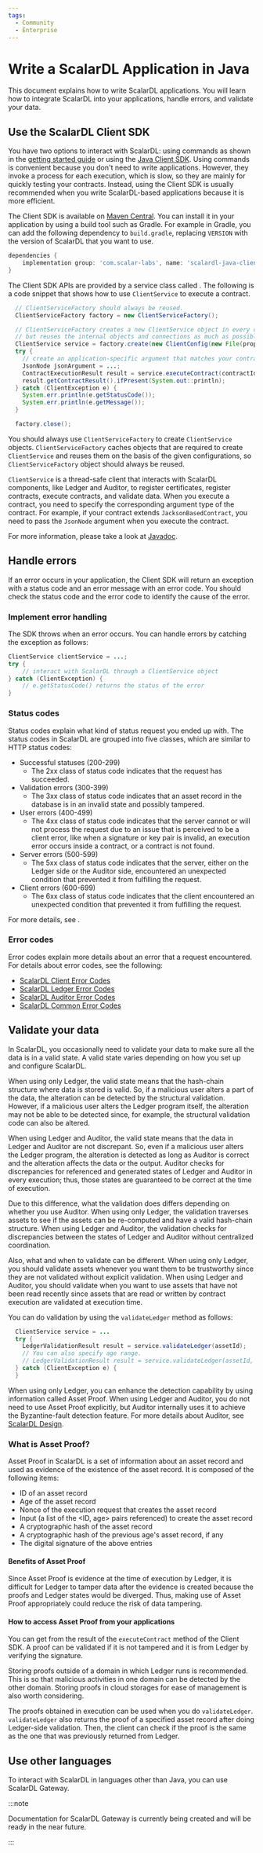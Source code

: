 ```yaml
---
tags:
  - Community
  - Enterprise
---
```


# Write a ScalarDL Application in Java


This document explains how to write ScalarDL applications. You will learn how to integrate ScalarDL into your applications, handle errors, and validate your data.

## Use the ScalarDL Client SDK

You have two options to interact with ScalarDL: using commands as shown in the [getting started guide](getting-started.mdx) or using the [Java Client SDK](scalardl-java-client-sdk/README.mdx).
Using commands is convenient because you don't need to write applications. However, they invoke a process for each execution, which is slow, so they are mainly for quickly testing your contracts. Instead, using the Client SDK is usually recommended when you write ScalarDL-based applications because it is more efficient.

The Client SDK is available on [Maven Central](https://search.maven.org/search?q=a:scalardl-java-client-sdk). You can install it in your application by using a build tool such as Gradle. For example in Gradle, you can add the following dependency to `build.gradle`, replacing `VERSION` with the version of ScalarDL that you want to use.

```gradle
dependencies {
    implementation group: 'com.scalar-labs', name: 'scalardl-java-client-sdk', version: '<VERSION>'
}
```

The Client SDK APIs are provided by a service class called <JavadocLink packageName="scalardl-java-client-sdk" path="com/scalar/dl/client/service" className="ClientService" />. The following is a code snippet that shows how to use `ClientService` to execute a contract.

```java
  // ClientServiceFactory should always be reused.
  ClientServiceFactory factory = new ClientServiceFactory();

  // ClientServiceFactory creates a new ClientService object in every create method call
  // but reuses the internal objects and connections as much as possible for better performance and resource usage.
  ClientService service = factory.create(new ClientConfig(new File(properties));
  try {
    // create an application-specific argument that matches your contract
    JsonNode jsonArgument = ...;
    ContractExecutionResult result = service.executeContract(contractId, jsonArgument);
    result.getContractResult().ifPresent(System.out::println);
  } catch (ClientException e) {
    System.err.println(e.getStatusCode());
    System.err.println(e.getMessage());
  }

  factory.close();
```

You should always use `ClientServiceFactory` to create `ClientService` objects. `ClientServiceFactory` caches objects that are required to create `ClientService` and reuses them on the basis of the given configurations, so `ClientServiceFactory` object should always be reused.

`ClientService` is a thread-safe client that interacts with ScalarDL components, like Ledger and Auditor, to register certificates, register contracts, execute contracts, and validate data. When you execute a contract, you need to specify the corresponding argument type of the contract. For example, if your contract extends `JacksonBasedContract`, you need to pass the `JsonNode` argument when you execute the contract.

For more information, please take a look at [Javadoc](https://javadoc.io/doc/com.scalar-labs/scalardl-java-client-sdk/latest/index.html).

## Handle errors

If an error occurs in your application, the Client SDK will return an exception with a status code and an error message with an error code. You should check the status code and the error code to identify the cause of the error.

### Implement error handling

The SDK throws <JavadocLink packageName="scalardl-java-client-sdk" path="com/scalar/dl/client/exception" className="ClientException" /> when an error occurs. You can handle errors by catching the exception as follows:

```java
ClientService clientService = ...;
try {
    // interact with ScalarDL through a ClientService object
} catch (ClientException) {
    // e.getStatusCode() returns the status of the error
}
```

### Status codes

Status codes explain what kind of status request you ended up with. The status codes in ScalarDL are grouped into five classes, which are similar to HTTP status codes:

- Successful statuses (200-299)
    - The 2xx class of status code indicates that the request has succeeded.
- Validation errors (300-399)
    - The 3xx class of status code indicates that an asset record in the database is in an invalid state and possibly tampered.
- User errors (400-499)
    - The 4xx class of status code indicates that the server cannot or will not process the request due to an issue that is perceived to be a client error, like when a signature or key pair is invalid, an execution error occurs inside a contract, or a contract is not found.
- Server errors (500-599)
    - The 5xx class of status code indicates that the server, either on the Ledger side or the Auditor side, encountered an unexpected condition that prevented it from fulfilling the request.
- Client errors (600-699)
    - The 6xx class of status code indicates that the client encountered an unexpected condition that prevented it from fulfilling the request.

For more details, see <JavadocLink packageName="scalardl-common" path="com/scalar/dl/ledger/service" className="StatusCode" />.

### Error codes

Error codes explain more details about an error that a request encountered. For details about error codes, see the following:

- [ScalarDL Client Error Codes](scalardl-client-status-codes.mdx)
- [ScalarDL Ledger Error Codes](scalardl-ledger-status-codes.mdx)
- [ScalarDL Auditor Error Codes](scalardl-auditor-status-codes.mdx)
- [ScalarDL Common Error Codes](scalardl-common-status-codes.mdx)

## Validate your data

In ScalarDL, you occasionally need to validate your data to make sure all the data is in a valid state. A valid state varies depending on how you set up and configure ScalarDL. 

When using only Ledger, the valid state means that the hash-chain structure where data is stored is valid. So, if a malicious user alters a part of the data, the alteration can be detected by the structural validation. However, if a malicious user alters the Ledger program itself, the alteration may not be able to be detected since, for example, the structural validation code can also be altered.

When using Ledger and Auditor, the valid state means that the data in Ledger and Auditor are not discrepant. So, even if a malicious user alters the Ledger program, the alteration is detected as long as Auditor is correct and the alteration affects the data or the output. Auditor checks for discrepancies for referenced and generated states of Ledger and Auditor in every execution; thus, those states are guaranteed to be correct at the time of execution.

Due to this difference, what the validation does differs depending on whether you use Auditor. When using only Ledger, the validation traverses assets to see if the assets can be re-computed and have a valid hash-chain structure. When using Ledger and Auditor, the validation checks for discrepancies between the states of Ledger and Auditor without centralized coordination.

Also, what and when to validate can be different. When using only Ledger, you should validate assets whenever you want them to be trustworthy since they are not validated without explicit validation. When using Ledger and Auditor, you should validate when you want to use assets that have not been read recently since assets that are read or written by contract execution are validated at execution time.

You can do validation by using the `validateLedger` method as follows:

```java
  ClientService service = ...
  try {
    LedgerValidationResult result = service.validateLedger(assetId);
    // You can also specify age range.
    // LedgerValidationResult result = service.validateLedger(assetId, startAge, endAge);
  } catch (ClientException e) {
  }
```

When using only Ledger, you can enhance the detection capability by using information called Asset Proof. When using Ledger and Auditor, you do not need to use Asset Proof explicitly, but Auditor internally uses it to achieve the Byzantine-fault detection feature. For more details about Auditor, see [ScalarDL Design](design.mdx).

### What is Asset Proof?

Asset Proof in ScalarDL is a set of information about an asset record and used as evidence of the existence of the asset record. It is composed of the following items:

- ID of an asset record
- Age of the asset record
- Nonce of the execution request that creates the asset record
- Input (a list of the \<ID, age\> pairs referenced) to create the asset record
- A cryptographic hash of the asset record
- A cryptographic hash of the previous age's asset record, if any
- The digital signature of the above entries

#### Benefits of Asset Proof

Since Asset Proof is evidence at the time of execution by Ledger, it is difficult for Ledger to tamper data after the evidence is created because the proofs and Ledger states would be diverged. Thus, making use of Asset Proof appropriately could reduce the risk of data tampering.

#### How to access Asset Proof from your applications

You can get <JavadocLink packageName="scalardl-common" path="com/scalar/dl/ledger/asset" className="AssetProof" /> from the result <JavadocLink packageName="scalardl-common" path="com/scalar/dl/ledger/model" className="ContractExecutionResult" /> of the `executeContract` method of the Client SDK. A proof can be validated if it is not tampered and it is from Ledger by verifying the signature.

Storing proofs outside of a domain in which Ledger runs is recommended. This is so that malicious activities in one domain can be detected by the other domain. Storing proofs in cloud storages for ease of management is also worth considering.

The proofs obtained in execution can be used when you do `validateLedger`. `validateLedger` also returns the proof of a specified asset record after doing Ledger-side validation. Then, the client can check if the proof is the same as the one that was previously returned from Ledger.

## Use other languages

To interact with ScalarDL in languages other than Java, you can use ScalarDL Gateway.

:::note

Documentation for ScalarDL Gateway is currently being created and will be ready in the near future.

:::
